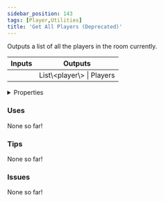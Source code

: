 ```yaml
---
sidebar_position: 143
tags: [Player,Utilities]
title: 'Get All Players (Deprecated)'
---
```


Outputs a list of all the players in the room currently.



<IChip uuid="09b0bf5b-95df-474b-b81a-4e8e2c78ed0a"/>

<table><thead><tr><th>Inputs</th><th>Outputs</th></tr></thead><tbody><tr><td /><td>List\&lt;player\&gt; | Players</td></tr></tbody></table>

<details>
  <summary>Properties</summary>
  <div>
    <div>
    <table>
      <tbody>
        <tr>
          <td>Is beta required?</td>
          <td>No</td>
        </tr>
        <tr>
          <td>Is chip a trolling risk?</td>
          <td>No</td>
        </tr>
        <tr>
          <td>Is chip a role assignment risk?</td>
          <td>No</td>
        </tr>
        <tr>
          <td>Chip UUID</td>
          <td>09b0bf5b-95df-474b-b81a-4e8e2c78ed0a</td>
        </tr>
        <tr>
          <td>Room availability</td>
          <td>Available everywhere</td>
        </tr>
      </tbody>
    </table>
    </div>
  </div>
</details>

### Uses

None so far!

### Tips

None so far!

### Issues

None so far!